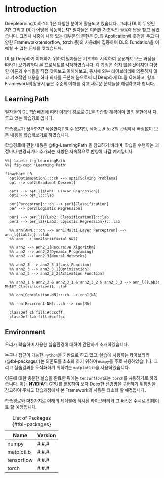 # Introduction

Deeplearning(이하 'DL')은 다양한 분야에 활용되고 있습니다. 그러나 DL이 무엇인지? 그리고 DL이 어떻게 작동하는지? 필자들은 이러한 기초적인 물음에 답을 찾고 싶었습니다. 그러나 시중에 나와 있는 대부분의 문헌은 DL의 Application에 촛점을 두고 다양한 Framework(tensorflow, torch 등)의 사용례에 집중하여 DL의 Fundation을 이해할 수 없는 문제를 맞았습니다.

DL을 Deep하게 이해하기 위하여 필자들은 기초부터 시작하여 응용까지 모든 과정을 따라가 보기위하여 본 프로젝트를 시작하였습니다. 이 과정은 쉽지 않을 것이지만 다양한 이론과 수식들을 직접 찾아보고 이해해보고, 동시에 외부 라이브러리에 의존하지 않고 기초적인 내용을 하나 하나를 구현해 봄으로써 더 Deep하게 DL을 이해하고, 향후 Framework의 활용시 높은 수준의 이해를 갖고 새로운 문제들을 해결하고자 합니다.

## Learning Path

필자들의 DL 학습배경에 따라 아래의 경로로 DL을 학습할 계획이며 많은 문헌에서 다루고 있는 학습경로 입니다.

학습경로가 정확한지? 적절한지? 알 수 없지만, 적어도 *A to Z*의 관점에서 빠짐없이 모든 내용을 학습해보기로 하였습니다.

학습경로에 관한 내용은 @fig-LearningPath 을 참고하기 바라며, 학습을 수행하는 과정마다 변경되거나 추가되는 사항은 지속적으로 반영해 나갈 예저입니다.


```mermaid
%%| label: fig-LearningPath
%%| fig-cap: "Learning Path"

flowchart LR
  opt[Optimazation]:::ch --> opt1[Solving Problems]
  opt --> opt2[Gradient Descent] 

  opt1 --> opt_l{{Lab1: Linear Regression}}
  opt2 --> opt_l:::lab

  per[Perceptron]:::ch --> per1[Classification]
  per --> per2[Logistic Regression]

  per1 --> per_l1{{Lab2: Classification}}:::lab
  per2 --> per_l2{{Lab2: Logistic Regression}}:::lab

  %% ann[ANN]:::ch --> ann1[Multi Layer Perceptron] --> ann_l{{Lab3:}}:::lab
  %% ann --> ann2[Artificial NN?]

  %% ann2 --> ann2_1[Recursive Algorithm]
  %% ann2 --> ann2_2[Dynamic Programing]
  %% ann2 --> ann2_3[Neural Networks]
  
  %% ann2_3 --> ann2_3_3[Loss Function]
  %% ann2_3 --> ann2_3_1[Optimization]
  %% ann2_3 --> ann2_3_2[Activation Function]

  %% ann2_1 & ann2_2 & ann2_3_1 & ann2_3_2 & ann2_3_3 --> ann_l{{Lab3: MNIST Classification}}:::lab
  
  %% cnn[Convolution-NN]:::ch --> cnn1[NA]

  %% rnn[Recurrent-NN]:::ch --> rnn[NA]

  classDef ch fill:#ccccff
  classDef lab fill:#ccffcc
```

## Environment

우리가 학습하며 사용한 실습환경에 대하여 간단하게 소개하겠습니다. 

누구나 접근이 가능한 `Python`을 기반으로 하고 있고, 실습에 사용하는 라이브러리(@tbl-packages )는 의존도를 최소화 하기 위하여 `numpy`를 주로 사용하였습니다. 그리고 실습결과를 도식화하기 위하여는 `matplotlib`을 사용하였습니다.

이론에 대한 충분한 실습을 완료한 뒤에는 `tensorflow` 또는 `torch`를 사용하기로 하였습니다. 이는 **NVIDIA**의 GPU를 활용하여 보다 Deep한 신경망을 구현하기 위함임을 참고하여 주시고 학습과정에서 본 Framework의 사용은 최소화 할 예정입니다.

학습경로와 마찬가지로 아래의 테이블에 적시된 라이브러리와 그 버전은 수시로 업데이트 할 예정입니다.

| Name | Version |
|---|---|
| numpy | #.#.# |
| matplotlib | #.#.# |
| tensorflow | #.#.# |
| torch | #.#.# |

: List of Packages {#tbl-packages}
